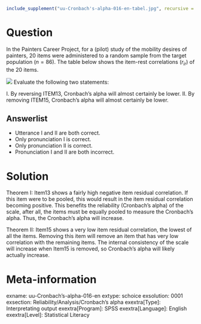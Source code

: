 ```r
include_supplement("uu-Cronbach's-alpha-016-en-tabel.jpg", recursive = TRUE)
```

Question
========
  
In the Painters Career Project, for a (pilot) study of the mobility desires of painters, 20 items were administered to a random sample from the target population ($n = 86$). The table below shows the item-rest correlations ($r_{ir}$) of the 20 items.


![](uu-Cronbach's-alpha-016-en-tabel.jpg)
Evaluate the following two statements:

I. By reversing ITEM13, Cronbach's alpha will almost certainly be lower. II. By removing ITEM15, Cronbach's alpha will almost certainly be lower.


Answerlist
----------
* Utterance I and II are both correct.
* Only pronunciation I is correct.
* Only pronunciation II is correct.
* Pronunciation I and II are both incorrect.


Solution
========


Theorem I: Item13 shows a fairly high negative item residual correlation. If this item were to be pooled, this would result in the item residual correlation becoming positive. This benefits the reliability (Cronbach's alpha) of the scale, after all, the items must be equally pooled to measure the Cronbach's alpha. Thus, the Cronbach's alpha will increase.

Theorem II: Item15 shows a very low item residual correlation, the lowest of all the items. Removing this item will remove an item that has very low correlation with the remaining items. The internal consistency of the scale will increase when Item15 is removed, so Cronbach's alpha will likely actually increase.

Meta-information
================
exname: uu-Cronbach's-alpha-016-en
extype: schoice
exsolution: 0001
exsection: Reliability/Analysis/Cronbach's alpha
exextra[Type]: Interpretating output
exextra[Program]: SPSS
exextra[Language]: English
exextra[Level]: Statistical Literacy
